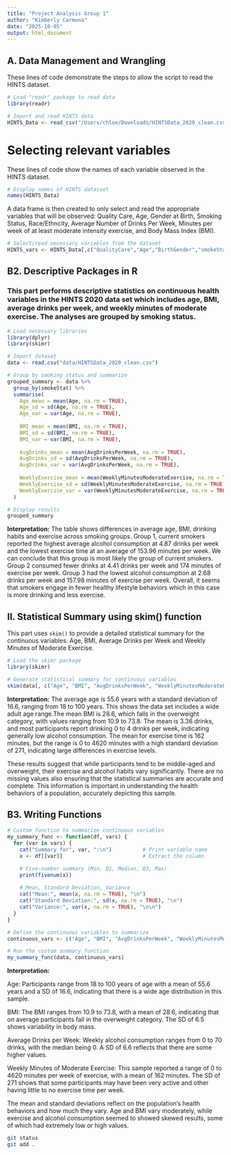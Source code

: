```yaml
---
title: "Project Analysis Group 1"
author: "Kimberly Carmona"
date: "2025-10-05"
output: html_document
---
```

## A. Data Management and Wrangling

These lines of code demonstrate the steps to allow the script to read the HINTS dataset. 

```r
# Load "readr" package to read data
library(readr)

# Import and read HINTS data
HINTS_Data <- read_csv("/Users/chloe/Downloads/HINTSData_2020_clean.csv")
```

# Selecting relevant variables

These lines of code show the names of each variable observed in the HINTS dataset. 
```r
# Display names of HINTS datasset
names(HINTS_Data)
```

A data frame is then created to only select and read the appropriate variables that will be observed: Quality Care, Age, Gender at Birth, Smoking Status, Race/Ethncity, Average Number of Drinks Per Week, Minutes per week of at least moderate intensity exercise, and Body Mass Index (BMI).

```r
# Select/read necessary variables from the dataset
HINTS_vars <- HINTS_Data[,c("QualityCare","Age","BirthGender","smokeStat","RaceEthn5", "AvgDrinksPerWeek","WeeklyMinutesModerateExercise", "BMI")]
```

## B2. Descriptive Packages in R

### This part performs descriptive statistics on continuous health variables in the HINTS 2020 data set which includes age, BMI, average drinks per week, and weekly minutes of moderate exercise. The analyses are grouped by smoking status.

```r
# Load necessary libraries
library(dplyr)
library(skimr)

# Import dataset
data <- read.csv("data/HINTSData_2020_clean.csv")

# Group by smoking status and summarize
grouped_summary <- data %>%
  group_by(smokeStat) %>%
  summarise(
    Age_mean = mean(Age, na.rm = TRUE),
    Age_sd = sd(Age, na.rm = TRUE),
    Age_var = var(Age, na.rm = TRUE),
    
    BMI_mean = mean(BMI, na.rm = TRUE),
    BMI_sd = sd(BMI, na.rm = TRUE),
    BMI_var = var(BMI, na.rm = TRUE),
    
    AvgDrinks_mean = mean(AvgDrinksPerWeek, na.rm = TRUE),
    AvgDrinks_sd = sd(AvgDrinksPerWeek, na.rm = TRUE),
    AvgDrinks_var = var(AvgDrinksPerWeek, na.rm = TRUE),
    
    WeeklyExercise_mean = mean(WeeklyMinutesModerateExercise, na.rm = TRUE),
    WeeklyExercise_sd = sd(WeeklyMinutesModerateExercise, na.rm = TRUE),
    WeeklyExercise_var = var(WeeklyMinutesModerateExercise, na.rm = TRUE)
  )

# Display results
grouped_summary

```

**Interpretation:** The table shows differences in average age, BMI, drinking habits and exercise across smoking groups. Group 1, current smokers reported the highest average alcohol consumption at 4.87 drinks per week and the lowest exercise time at an average of 153.96 minutes per week. We can conclude that this group is most likely the group of current smokers. Group 2 consumed fewer drinks at 4.41 drinks per week and 174 minutes of exercise per week. Group 3 had the lowest alcohol consumption at 2.68 drinks per week and 157.98 minutes of exercise per week. Overall, it seems that smokers engage in fewer healthy lifestyle behaviors which in this case is more drinking and less exercise.

## II. Statistical Summary using skim() function

This part uses `skim()` to provide a detailed statistical summary for the continuous variables: Age, BMI, Average Drinks per Week and Weekly Minutes of Moderate Exercise.

```r
# Load the skimr package
library(skimr)

# Generate statistical summary for continuous variables
skim(data[, c("Age", "BMI", "AvgDrinksPerWeek", "WeeklyMinutesModerateExercise")])

```

**Interpretation:** The average age is 55.6 years with a standard deviation of 16.6, ranging from 18 to 100 years. This shows the data set includes a wide adult age range.The mean BMI is 28.6, which falls in the overweight category, with values ranging from 10.9 to 73.8. The mean is 3.36 drinks, and most participants report drinking 0 to 4 drinks per week, indicating generally low alcohol consumption. The mean for exercise time is 162 minutes, but the range is 0 to 4620 minutes with a high standard deviation of 271, indicating large differences in exercise levels.

These results suggest that while participants tend to be middle-aged and overweight, their exercise and alcohol habits vary significantly. There are no missing values also ensuring that the statistical summaries are accurate and complete. This information is important in understanding the health behaviors of a population, accurately depicting this sample.

## B3. Writing Functions

```r
# Custom function to summarize continuous variables
my_summary_func <- function(df, vars) {
  for (var in vars) {
    cat("Summary for", var, ":\n")          # Print variable name
    x <- df[[var]]                          # Extract the column

    # Five-number summary (Min, Q1, Median, Q3, Max)
    print(fivenum(x))
    
    # Mean, Standard Deviation, Variance
    cat("Mean:", mean(x, na.rm = TRUE), "\n")
    cat("Standard Deviation:", sd(x, na.rm = TRUE), "\n")
    cat("Variance:", var(x, na.rm = TRUE), "\n\n")
  }
}

# Define the continuous variables to summarize
continuous_vars <- c("Age", "BMI", "AvgDrinksPerWeek", "WeeklyMinutesModerateExercise")

# Run the custom summary function
my_summary_func(data, continuous_vars)

```

**Interpretation:**

Age: Participants range from 18 to 100 years of age with a mean of 55.6 years and a SD of 16.6, indicating that there is a wide age distribution in this sample.

BMI: The BMI ranges from 10.9 to 73.8, with a mean of 28.6, indicating that on average participants fall in the overweight category. The SD of 6.5 shows variability in body mass.

Average Drinks per Week: Weekly alcohol consumption ranges from 0 to 70 drinks, with the median being 0. A SD of 6.6 reflects that there are some higher values.

Weekly Minutes of Moderate Exercise: This sample reported a range of 0 to 4620 minutes per week of exercise, with a mean of 162 minutes. The SD of 271 shows that some participants may have been very active and other having little to no exercise time per week.

The mean and standard deviations reflect on the population's health behaviors and how much they vary. Age and BMI vary moderately, while exercise and alcohol consumption seemed to showed skewed results, some of which had extremely low or high values.

```bash
git status
git add .

```

